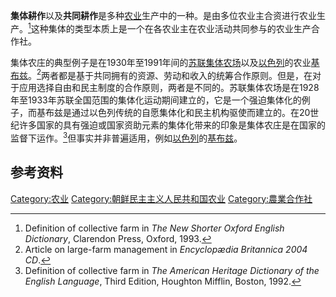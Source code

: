 {{Stalinism sidebar}}
'''集体耕作'''以及'''共同耕作'''是多种[[农业|农业]]生产中的一种。是由多位农业主合资进行农业生产。<ref>Definition of collective farm in ''The New Shorter Oxford English Dictionary'', Clarendon Press, Oxford, 1993.</ref>这种集体的类型本质上是一个在各农业主在农业活动共同参与的农业生产合作社。

集体农庄的典型例子是在1930年至1991年间的[[苏联|苏联]][[集体农场|集体农场]]以及[[以色列|以色列]]的农业[[基布兹|基布兹]]。<ref>Article on large-farm management in ''Encyclopædia Britannica 2004 CD''.</ref>两者都是基于共同拥有的资源、劳动和收入的统筹合作原则。但是，在对于应用选择自由和民主制度的合作原则，两者是不同的。苏联集体农场是在1928年至1933年苏联全国范围的集体化运动期间建立的，它是一个强迫集体化的例子，而基布兹是通过以色列传统的自愿集体化和民主机构驱使而建立的。在20世纪许多国家的具有强迫或国家资助元素的集体化带来的印象是集体农庄是在国家的监督下运作。<ref>Definition of collective farm in ''The American Heritage Dictionary of the English Language'', Third Edition, Houghton Mifflin, Boston, 1992.</ref>但事实并非普遍适用，例如[[以色列|以色列]]的[[基布兹|基布兹]]。

==参考资料==
{{Reflist}}

[[Category:农业|Category:农业]]
[[Category:朝鲜民主主义人民共和国农业|Category:朝鲜民主主义人民共和国农业]]
[[Category:農業合作社|Category:農業合作社]]